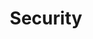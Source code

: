 ---
title: "Security"
description: "We know that game code is your most valued IP. We take your security and your trust in Bezi very seriously. This page outlines how we approach security for Bezi Sidekick."
---